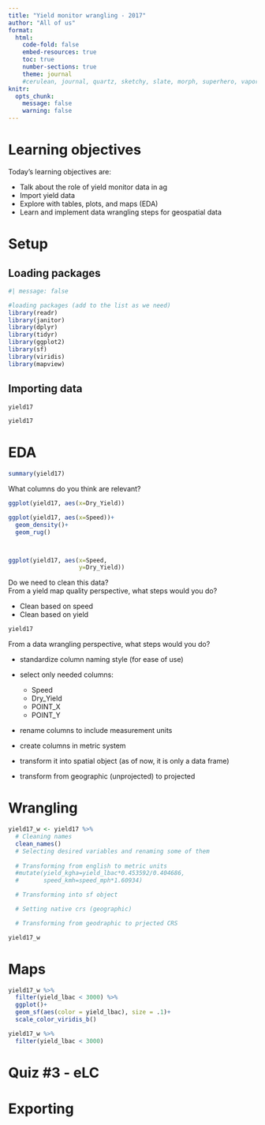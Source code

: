 ```yaml
---
title: "Yield monitor wrangling - 2017"
author: "All of us"
format:
  html:
    code-fold: false
    embed-resources: true
    toc: true
    number-sections: true
    theme: journal
    #cerulean, journal, quartz, sketchy, slate, morph, superhero, vapor
knitr: 
  opts_chunk: 
    message: false
    warning: false
---
```


# Learning objectives  
Today's learning objectives are:  

- Talk about the role of yield monitor data in ag  
- Import yield data  
- Explore with tables, plots, and maps (EDA)  
- Learn and implement data wrangling steps for geospatial data  

# Setup  
## Loading packages  
```r
#| message: false

#loading packages (add to the list as we need) 
library(readr)
library(janitor)
library(dplyr)
library(tidyr)
library(ggplot2)
library(sf)
library(viridis)
library(mapview)

```

## Importing data  
```r
yield17 

yield17 

```

# EDA  
```r
summary(yield17) 
```

What columns do you think are relevant?  

```r
ggplot(yield17, aes(x=Dry_Yield))

```

```r
ggplot(yield17, aes(x=Speed))+
  geom_density()+
  geom_rug()

```

```r


```

```r


```

```r
ggplot(yield17, aes(x=Speed, 
                    y=Dry_Yield))

```
Do we need to clean this data?  
From a yield map quality perspective, what steps would you do?  

- Clean based on speed  
- Clean based on yield  

```r
yield17
```

From a data wrangling perspective, what steps would you do?  

- standardize column naming style (for ease of use)  
- select only needed columns:  

  - Speed  
  - Dry_Yield  
  - POINT_X  
  - POINT_Y  

- rename columns to include measurement units  
- create columns in metric system  
- transform it into spatial object (as of now, it is only a data frame)  
- transform from geographic (unprojected) to projected  

# Wrangling  
```r
yield17_w <- yield17 %>% 
  # Cleaning names
  clean_names() 
  # Selecting desired variables and renaming some of them
  
  # Transforming from english to metric units
  #mutate(yield_kgha=yield_lbac*0.453592/0.404686,
  #       speed_kmh=speed_mph*1.60934)

  # Transforming into sf object

  # Setting native crs (geographic)

  # Transforming from geodraphic to prjected CRS

yield17_w

```

# Maps  
```r
yield17_w %>%
  filter(yield_lbac < 3000) %>%
  ggplot()+
  geom_sf(aes(color = yield_lbac), size = .1)+
  scale_color_viridis_b()

```

```r
yield17_w %>%
  filter(yield_lbac < 3000) 

```

# Quiz #3 - eLC


# Exporting  
```r


```


